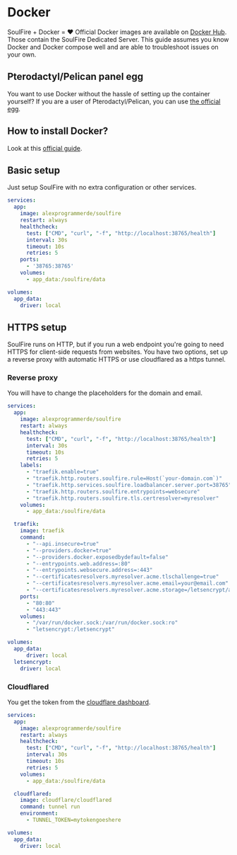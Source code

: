 # Docker

SoulFire + Docker = ❤️
Official Docker images are available on [Docker Hub](https://hub.docker.com/r/alexprogrammerde/soulfire).
Those contain the SoulFire Dedicated Server.
This guide assumes you know Docker and Docker compose well and are able to troubleshoot issues on your own.

## Pterodactyl/Pelican panel egg

You want to use Docker without the hassle of setting up the container yourself?
If you are a user of Pterodactyl/Pelican, you can use [the official egg](https://raw.githubusercontent.com/AlexProgrammerDE/SoulFire/main/soulfire_egg.json).

## How to install Docker?

Look at this [official guide](https://docs.docker.com/engine/install).

## Basic setup

Just setup SoulFire with no extra configuration or other services.

```yaml filename="docker-compose.yml"
services:
  app:
    image: alexprogrammerde/soulfire
    restart: always
    healthcheck:
      test: ["CMD", "curl", "-f", "http://localhost:38765/health"]
      interval: 30s
      timeout: 10s
      retries: 5
    ports:
      - '38765:38765'
    volumes:
      - app_data:/soulfire/data

volumes:
  app_data:
    driver: local
```

## HTTPS setup

SoulFire runs on HTTP, but if you run a web endpoint you're going to need HTTPS for client-side requests from websites.
You have two options, set up a reverse proxy with automatic HTTPS or use cloudflared as a https tunnel.

### Reverse proxy

You will have to change the placeholders for the domain and email.

```yaml filename="docker-compose.yml"
services:
  app:
    image: alexprogrammerde/soulfire
    restart: always
    healthcheck:
      test: ["CMD", "curl", "-f", "http://localhost:38765/health"]
      interval: 30s
      timeout: 10s
      retries: 5
    labels:
      - "traefik.enable=true"
      - "traefik.http.routers.soulfire.rule=Host(`your-domain.com`)"
      - "traefik.http.services.soulfire.loadbalancer.server.port=38765"
      - "traefik.http.routers.soulfire.entrypoints=websecure"
      - "traefik.http.routers.soulfire.tls.certresolver=myresolver"
    volumes:
      - app_data:/soulfire/data

  traefik:
    image: traefik
    command:
      - "--api.insecure=true"
      - "--providers.docker=true"
      - "--providers.docker.exposedbydefault=false"
      - "--entrypoints.web.address=:80"
      - "--entrypoints.websecure.address=:443"
      - "--certificatesresolvers.myresolver.acme.tlschallenge=true"
      - "--certificatesresolvers.myresolver.acme.email=your@email.com"
      - "--certificatesresolvers.myresolver.acme.storage=/letsencrypt/acme.json"
    ports:
      - "80:80"
      - "443:443"
    volumes:
      - "/var/run/docker.sock:/var/run/docker.sock:ro"
      - "letsencrypt:/letsencrypt"

volumes:
  app_data:
      driver: local
  letsencrypt:
    driver: local
```

### Cloudflared

You get the token from the [cloudflare dashboard](https://developers.cloudflare.com/cloudflare-one/connections/connect-networks/get-started/).

```yaml filename="docker-compose.yml"
services:
  app:
    image: alexprogrammerde/soulfire
    restart: always
    healthcheck:
      test: ["CMD", "curl", "-f", "http://localhost:38765/health"]
      interval: 30s
      timeout: 10s
      retries: 5
    volumes:
      - app_data:/soulfire/data

  cloudflared:
    image: cloudflare/cloudflared
    command: tunnel run
    environment:
      - TUNNEL_TOKEN=mytokengoeshere

volumes:
  app_data:
    driver: local
```
